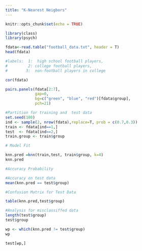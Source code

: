 ```yaml
---
title: "K-Nearest Neigbors"
---
```


```r
knitr::opts_chunk$set(echo = TRUE)
```

```r
library(class)
library(psych)
```

```r
fdata<-read.table("football_data.txt", header = T) 
head(fdata)

#labels:  1:  high school football players, 
#         2: college football players, 
#        3:  non-football players in college

```


```r
cor(fdata)

pairs.panels(fdata[2:7],
             gap=0,
             bg=c("green", "blue", "red")[fdata$group],
             pch=21)
```


```r
#Partition for training and  test data
set.seed(100)
ind <- sample(2, nrow(fdata),replace=T, prob = c(0.7,0.3))
train <- fdata[ind==1,]
test  <- fdata[ind==2,]
train.group <- train$group
```

```r
# Model Fit

knn.pred =knn(train,test, train$group, k=4)
knn.pred
```


```r
#Accuracy Probability

#Accuracy on test data
mean(knn.pred == test$group)

```


```r
#Confusion Matrix for Test Data

table(knn.pred,test$group)

```

```r
#Analysis for misclassiffed data
length(test$group)
test$group

wp <- which(knn.pred != test$group)
wp

test[wp,]

```


```r
```


```r
```

```r
```

